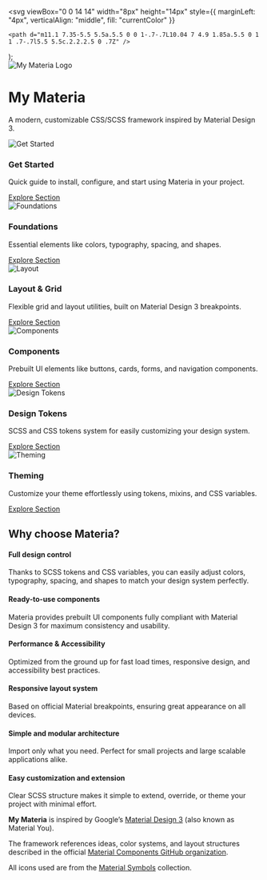 

  <svg
    viewBox="0 0 14 14"
    width="8px"
    height="14px"
    style={{ marginLeft: "4px", verticalAlign: "middle", fill: "currentColor" }}
  >
    <path d="m11.1 7.35-5.5 5.5a.5.5 0 0 1-.7-.7L10.04 7 4.9 1.85a.5.5 0 1 1 .7-.7l5.5 5.5c.2.2.2.5 0 .7Z" />
  </svg>
);

<Meta title="My Materia" />

<div className="materia-hero">
  <img src={Logo} alt="My Materia Logo" className="materia-logo" />
  <h1 className="materia-title">My Materia</h1>
  <p className="materia-subtitle">
    A modern, customizable CSS/SCSS framework inspired by Material Design 3.
  </p>
</div>
<div className="materia-grid">
  <div className="materia-card">
    <img src={Tokens} alt="Get Started" />
    <h3>Get Started</h3>
    <p>
      Quick guide to install, configure, and start using Materia in your
      project.
    </p>
    <a href="/?path=/docs/get-started--docs">
      Explore Section
      <RightArrow />
    </a>
  </div>
  <div className="materia-card">
    <img src={Foundations} alt="Foundations" />
    <h3>Foundations</h3>
    <p>Essential elements like colors, typography, spacing, and shapes.</p>
    <a href="/?path=/docs/foundations-typography--docs">
      Explore Section
      <RightArrow />
    </a>
  </div>
  <div className="materia-card">
    <img src={Layout} alt="Layout" />
    <h3>Layout & Grid</h3>
    <p>
      Flexible grid and layout utilities, built on Material Design 3
      breakpoints.
    </p>
    <a href="/?path=/docs/layout-layout-spacing--docs">
      Explore Section
      <RightArrow />
    </a>
  </div>
  <div className="materia-card">
    <img src={Components} alt="Components" />
    <h3>Components</h3>
    <p>
      Prebuilt UI elements like buttons, cards, forms, and navigation
      components.
    </p>
    <a href="/?path=/docs/components-badge--docs">
      Explore Section
      <RightArrow />
    </a>
  </div>
  <div className="materia-card">
    <img src={Tokens} alt="Design Tokens" />
    <h3>Design Tokens</h3>
    <p>SCSS and CSS tokens system for easily customizing your design system.</p>
    <a href="/?path=/docs/design-tokens-user-tokens--docs">
      Explore Section
      <RightArrow />
    </a>
  </div>
  <div className="materia-card">
    <img src={Theming} alt="Theming" />
    <h3>Theming</h3>
    <p>
      Customize your theme effortlessly using tokens, mixins, and CSS variables.
    </p>
    <a href="/?path=/docs/foundations-colors--docs">
      Explore Section
      <RightArrow />
    </a>
  </div>
</div>

<div className="materia-why-container">
  <h2 className="materia-why-title">Why choose Materia?</h2>
  <div className="materia-why-grid">
    <div className="materia-why-item">
      <h4>Full design control</h4>
      <p>
        Thanks to SCSS tokens and CSS variables, you can easily adjust colors,
        typography, spacing, and shapes to match your design system perfectly.
      </p>
    </div>
    <div className="materia-why-item">
      <h4>Ready-to-use components</h4>
      <p>
        Materia provides prebuilt UI components fully compliant with Material
        Design 3 for maximum consistency and usability.
      </p>
    </div>
    <div className="materia-why-item">
      <h4>Performance & Accessibility</h4>
      <p>
        Optimized from the ground up for fast load times, responsive design, and
        accessibility best practices.
      </p>
    </div>
    <div className="materia-why-item">
      <h4>Responsive layout system</h4>
      <p>
        Based on official Material breakpoints, ensuring great appearance on all
        devices.
      </p>
    </div>
    <div className="materia-why-item">
      <h4>Simple and modular architecture</h4>
      <p>
        Import only what you need. Perfect for small projects and large scalable
        applications alike.
      </p>
    </div>
    <div className="materia-why-item">
      <h4>Easy customization and extension</h4>
      <p>
        Clear SCSS structure makes it simple to extend, override, or theme your
        project with minimal effort.
      </p>
    </div>
  </div>
</div>
<div className="materia-credits">
  <p><strong>My Materia</strong> is inspired by Google’s <a href="https://m3.material.io/" target="_blank" rel="noopener noreferrer">Material Design 3</a> (also known as Material You).</p>

  <p>The framework references ideas, color systems, and layout structures described in the official <a href="https://github.com/material-components/" target="_blank" rel="noopener noreferrer">Material Components GitHub organization</a>.</p>

  <p>All icons used are from the <a href="https://fonts.google.com/icons" target="_blank" rel="noopener noreferrer">Material Symbols</a> collection.</p>
</div>


<style>
{`

.materia-hero {
  text-align: center;
  padding: 4rem 2rem;
  background: linear-gradient(135deg, #ede7f6, #e8f5e9);
}

.materia-logo {
  max-width: 120px;
  margin-bottom: 1rem;
}

.materia-title {
  font-size: 3rem;
  margin-bottom: 0.5rem;
}

.materia-subtitle {
  font-size: 1.2rem;
  color: #555;
  margin-bottom: 2rem;
}

.materia-grid {
  display: grid;
  grid-template-columns: repeat(auto-fit, minmax(250px, 1fr));
  gap: 2rem;
  padding: 3rem 2rem;
}

.materia-card {
  background: #fff;
  border: 1px solid #eee;
  border-radius: 12px;
  box-shadow: 0 2px 6px rgba(0,0,0,0.08);
  padding: 2rem;
  text-align: center;
  transition: 0.3s ease;
}

.materia-card:hover {
  transform: translateY(-5px);
  box-shadow: 0 6px 12px rgba(0,0,0,0.12);
}

.materia-card img {
  height: 120px;
  object-fit: contain;
  margin-bottom: 1rem;
}

.materia-card h3 {
  font-size: 1.5rem;
  margin-bottom: 0.5rem;
}

.materia-card p {
  font-size: 0.95rem;
  color: #666;
  margin-bottom: 1rem;
}

.materia-card a {
  font-weight: bold;
  font-size: 0.9rem;
  color: #6750a4;
  text-decoration: none;
}

.materia-card a:hover {
  text-decoration: underline;
}

/* Why Materia */
.materia-why-container {
  background: #f9f9f9;
  padding: 4rem 2rem;
  border-radius: 12px;
  margin: 4rem 2rem;
}

.materia-why-title {
  text-align: center;
  font-size: 2.5rem;
  line-height: 1.2;
  margin-bottom: 2rem;
  color: #6a1b9a; 
}

.materia-why-grid {
  display: grid;
  grid-template-columns: repeat(auto-fit, minmax(250px, 1fr));
  gap: 2rem;
}

.materia-why-item {
  background: #fff;
  border: 1px solid #eee;
  border-radius: 12px;
  padding: 2rem;
  box-shadow: 0 2px 6px rgba(0,0,0,0.05);
  transition: 0.3s;
}

.materia-why-item:hover {
  transform: translateY(-5px);
  box-shadow: 0 6px 12px rgba(0,0,0,0.1);
}

.materia-why-item h4 {
  margin-top: 0;
  margin-bottom: 1rem;

  font-size: 1.4rem;
  line-height: 1.2;
  font-weight: 800;
}

.materia-why-item p {
  margin: 0;
  font-size: 0.95rem;
  color: #666;
}

/* Credits */
.materia-credits {
  font-size: 0.9rem;
  color: #444;
  padding: 2rem;
  max-width: 800px;
  margin: 0 auto 3rem auto;
  text-align: center;
  background: #f3f3f5;
  border-radius: 8px;
  line-height: 1.6;
}

.materia-credits a {
  color: #6750a4;
  text-decoration: none;
  font-weight: 500;
}

.materia-credits a:hover {
  text-decoration: underline;
}
`}

</style>
